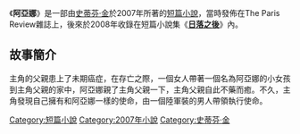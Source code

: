 {{infobox Book | 
| name            = 阿亞娜
|  title_orig    = '''''Ayana'''''
|image =
|   image_caption =
| author        = [[史蒂芬·金|史蒂芬·金]]
| country         = {{USA}}
| language        = [[英文|英文]]
| series          = 
|  genre         = [[短篇小說|短篇小說]]
|   release_date  = 2007年
}}
《'''阿亞娜'''》是一部由[[史蒂芬·金|史蒂芬·金]]於2007年所著的[[短篇小說|短篇小說]]，當時發佈在The Paris Review雜誌上，後來於2008年收錄在短篇小說集《'''[[日落之後|日落之後]]'''》內。
==故事簡介==
主角的父親患上了未期癌症，在存亡之際，一個女人帶著一個名為阿亞娜的小女孩到主角父親的家中，阿亞娜親了主角父親一下，主角父親自此不藥而癒。不久，主角發現自己擁有和阿亞娜一樣的使命，由一個陸軍裝的男人帶領執行使命。

{{日落之後}}

{{小說小作品}}

{{史蒂芬·金}}

[[Category:短篇小說|Category:短篇小說]]
[[Category:2007年小說|Category:2007年小說]]
[[Category:史蒂芬·金|Category:史蒂芬·金]]
